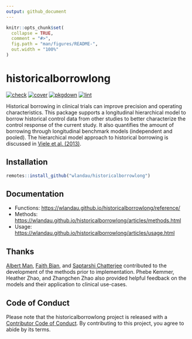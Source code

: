 ```yaml
---
output: github_document
---
```


```r
knitr::opts_chunk$set(
  collapse = TRUE,
  comment = "#>",
  fig.path = "man/figures/README-",
  out.width = "100%"
)
```

# historicalborrowlong

[![check](https://github.com/wlandau/historicalborrowlong/workflows/check/badge.svg)](https://github.com/wlandau/historicalborrowlong/actions?query=workflow%3Acheck)
[![cover](https://github.com/wlandau/historicalborrowlong/workflows/cover/badge.svg)](https://github.com/wlandau/historicalborrowlong/actions?query=workflow%3Acover)
[![pkgdown](https://github.com/wlandau/historicalborrowlong/workflows/pkgdown/badge.svg)](https://github.com/wlandau/historicalborrowlong/actions?query=workflow%3Apkgdown)
[![lint](https://github.com/wlandau/historicalborrowlong/workflows/pkgdown/badge.svg)](https://github.com/wlandau/historicalborrowlong/actions?query=workflow%3Alint)

Historical borrowing in clinical trials can improve
  precision and operating characteristics. This package supports
  a longitudinal hierarchical model to borrow historical
  control data from other studies to better characterize the
  control response of the current study. It also quantifies
  the amount of borrowing through longitudinal benchmark models (independent
  and pooled). The hierarchical model approach to historical borrowing
  is discussed in
  [Viele et al. (2013)](https://onlinelibrary.wiley.com/doi/10.1002/pst.1589).

## Installation

```r
remotes::install_github("wlandau/historicalborrowlong")
```

## Documentation

* Functions: <https://wlandau.github.io/historicalborrowlong/reference/>
* Methods: <https://wlandau.github.io/historicalborrowlong/articles/methods.html>
* Usage: <https://wlandau.github.io/historicalborrowlong/articles/usage.html>

## Thanks

[Albert Man](https://github.com/albert-man), [Faith Bian](https://github.com/faithbian-lilly), and [Saptarshi Chatterjee](https://github.com/schatterjee-lilly) contributed to the development of the methods prior to implementation. Phebe Kemmer, Heather Zhao, and Zhangchen Zhao also provided helpful feedback on the models and their application to clinical use-cases.

## Code of Conduct

Please note that the historicalborrowlong project is released with a [Contributor Code of Conduct](https://contributor-covenant.org/version/2/1/CODE_OF_CONDUCT.html). By contributing to this project, you agree to abide by its terms.
